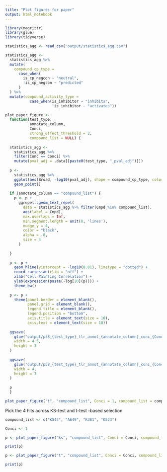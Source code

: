```yaml
---
title: "Plot figures for paper"
output: html_notebook
---
```


```r
library(magrittr)
library(glue)
library(tidyverse)
```

```r
statistics_agg <- read_csv("output/statistics_agg.csv")
```
```r
statistics_agg <-
  statistics_agg %>%
  mutate(
    compound_cp_type =
      case_when(
        is_cp_negcon ~ "neutral",
        !is_cp_negcon ~ "predicted"
      )
  ) %>%
  mutate(compound_activity_type =
           case_when(is_inhibitor ~ "inhibits",
                     !is_inhibitor ~ "activates"))
```


```r
plot_paper_figure <- 
  function(test_type, 
           annotate_column, 
           Conci,
           strong_effect_threshold = 2,
           compound_list = NULL) {
  
  statistics_agg <-
    statistics_agg %>%
    filter(Conc == Conci) %>%
    mutate(pval_adj = .data[[paste0(test_type, "_pval_adj")]])
    
  p <- 
    statistics_agg %>%
    ggplot(aes(Broad, -log10(pval_adj), shape = compound_cp_type, color = compound_activity_type)) +
    geom_point()
  
  if (annotate_column == "compound_list") {
    p <- p +
      ggrepel::geom_text_repel(
        data = statistics_agg %>% filter(Cmpd %in% compound_list),
        aes(label = Cmpd),
        max.overlaps = Inf,
        min.segment.length = unit(0, 'lines'),
        nudge_y = 4,
        color = "black",
        alpha = .8,
        size = 4
      )
    
  } 
  
  p <- p +
    geom_hline(yintercept = -log10(0.01), linetype = "dotted") +
    coord_cartesian(clip = "off") +
    xlab("Cell Painting Correlation") +
    ylab(expression(paste(-log[10](p)))) +
    theme_bw()
  
  p <- p +
    theme(panel.border = element_blank(),
          panel.grid = element_blank(),
          legend.title = element_blank(),
          legend.position = "bottom",
          axis.title = element_text(size = 10),
          axis.text = element_text(size = 10))
  
  ggsave(
    glue("output/p38_{test_type}_tlr_annot_{annotate_column}_conc_{Conci}.png"),
    width = 4.5,
    height = 3
  )
  
  ggsave(
    glue("output/p38_{test_type}_tlr_annot_{annotate_column}_conc_{Conci}.svg"),
    width = 4,
    height = 3
  )  
  
  p
  }

plot_paper_figure("t", "compound_list", Conci = 1, compound_list = compound_list)
```


Pick the 4 hits across KS-test and t-test -based selection

```r
compound_list <- c("K543", "A649", "K381", "K523")
```


```r
Conci <- 1

p <- plot_paper_figure("ks", "compound_list", Conci = Conci, compound_list = compound_list)

print(p)

p <- plot_paper_figure("t", "compound_list", Conci = Conci, compound_list = compound_list)

print(p)
```
